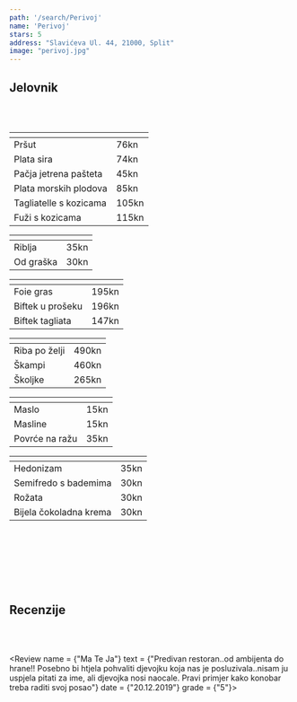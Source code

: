 ---
path: '/search/Perivoj'
name: 'Perivoj'
stars: 5
address: "Slavićeva Ul. 44, 21000, Split"
image: "perivoj.jpg"
---

## Jelovnik

<br></br>

<Collapse name = "Predjelo" open = "collapse show">

<table className="table table-hover" style = {{fontSize: "1.15rem"}}>
  <thead style = {{display: "none"}}><tr><th scope="col"></th><th scope="col"></th></tr></thead>
    <tbody style =  {{borderTop: "hidden"}}>
    <tr>
      <td className = "w-75" style = {{paddingLeft: "28px"}}> Pršut </td><td> 76kn </td>
    </tr>
    <tr>
      <td className = "w-75" style = {{paddingLeft: "28px"}}> Plata sira </td><td> 74kn </td>
    </tr>
     <tr>
      <td className = "w-75" style = {{paddingLeft: "28px"}}> Pačja jetrena pašteta </td><td> 45kn </td>
    </tr>
    <tr>
      <td className = "w-75" style = {{paddingLeft: "28px"}}> Plata morskih plodova </td><td> 85kn </td>
    </tr>
    <tr>
      <td className = "w-75" style = {{paddingLeft: "28px"}}> Tagliatelle s kozicama </td><td> 105kn </td>
    </tr>
    <tr>
      <td className = "w-75" style = {{paddingLeft: "28px"}}> Fuži s kozicama </td><td> 115kn </td>
    </tr>
  </tbody>
</table>

</Collapse>

<Collapse name = "Juha" open = "collapse">

<table className="table table-hover" style = {{fontSize: "1.15rem"}}>
  <thead style = {{display: "none"}}><tr><th scope="col"></th><th scope="col"></th></tr></thead>
    <tbody style =  {{borderTop: "hidden"}}>
    <tr>
      <td className = "w-75" style = {{paddingLeft: "28px"}}> Riblja </td><td> 35kn </td>
    </tr>
    <tr>
      <td className = "w-75" style = {{paddingLeft: "28px"}}> Od graška </td><td> 30kn </td>
    </tr>
  </tbody>
</table>

</Collapse>

<Collapse name = "Meso" open = "collapse">

<table className="table table-hover" style = {{fontSize: "1.15rem"}}>
  <thead style = {{display: "none"}}><tr><th scope="col"></th><th scope="col"></th></tr></thead>
    <tbody style =  {{borderTop: "hidden"}}>
    <tr>
      <td className = "w-75" style = {{paddingLeft: "28px"}}> Foie gras </td><td> 195kn </td>
    </tr>
    <tr>
      <td className = "w-75" style = {{paddingLeft: "28px"}}> Biftek u prošeku </td><td> 196kn </td>
    </tr>
    <tr>
      <td className = "w-75" style = {{paddingLeft: "28px"}}> Biftek tagliata </td><td> 147kn </td>
    </tr>
  </tbody>
</table>

</Collapse>

<Collapse name = "Riba" open = "collapse">

<table className="table table-hover" style = {{fontSize: "1.15rem"}}>
  <thead style = {{display: "none"}}><tr><th scope="col"></th><th scope="col"></th></tr></thead>
    <tbody style =  {{borderTop: "hidden"}}>
    <tr>
      <td className = "w-75" style = {{paddingLeft: "28px"}}> Riba po želji </td><td> 490kn </td>
    </tr>
    <tr>
      <td className = "w-75" style = {{paddingLeft: "28px"}}> Škampi </td><td> 460kn </td>
    </tr>
    <tr>
      <td className = "w-75" style = {{paddingLeft: "28px"}}> Školjke </td><td> 265kn </td>
    </tr>
  </tbody>
</table>

</Collapse>

<Collapse name = "Prilog" open = "collapse">

<table className="table table-hover" style = {{fontSize: "1.15rem"}}>
  <thead style = {{display: "none"}}><tr><th scope="col"></th><th scope="col"></th></tr></thead>
    <tbody style =  {{borderTop: "hidden"}}>
    <tr>
      <td className = "w-75" style = {{paddingLeft: "28px"}}> Maslo </td><td> 15kn </td>
    </tr>
    <tr>
      <td className = "w-75" style = {{paddingLeft: "28px"}}> Masline </td><td> 15kn </td>
    </tr>
    <tr>
      <td className = "w-75" style = {{paddingLeft: "28px"}}> Povrće na ražu </td><td> 35kn </td>
    </tr>
  </tbody>
</table>

</Collapse>

<Collapse name = "Desert" open = "collapse">

<table className="table table-hover" style = {{fontSize: "1.15rem"}}>
  <thead style = {{display: "none"}}><tr><th scope="col"></th><th scope="col"></th></tr></thead>
    <tbody style =  {{borderTop: "hidden"}}>
    <tr>
      <td className = "w-75" style = {{paddingLeft: "28px"}}> Hedonizam </td><td> 35kn </td>
    </tr>
    <tr>
      <td className = "w-75" style = {{paddingLeft: "28px"}}> Semifredo s bademima </td><td> 30kn </td>
    </tr>
    <tr>
      <td className = "w-75" style = {{paddingLeft: "28px"}}> Rožata </td><td> 30kn </td>
    </tr>
    <tr>
      <td className = "w-75" style = {{paddingLeft: "28px"}}> Bijela čokoladna krema </td><td> 30kn </td>
    </tr>
  </tbody>
</table>

</Collapse>

<br></br>
<br></br>
<br></br>

## Recenzije

<br></br>

<CommentBox> </CommentBox>

<Review name = {"Ma Te Ja"} 
        text = {"Predivan restoran..od ambijenta do hrane!! Posebno bi htjela pohvaliti djevojku koja nas je posluzivala..nisam ju uspjela pitati za ime, ali djevojka nosi naocale. Pravi primjer kako konobar treba raditi svoj posao"}
        date = {"20.12.2019"}
        grade = {"5"}></Review>